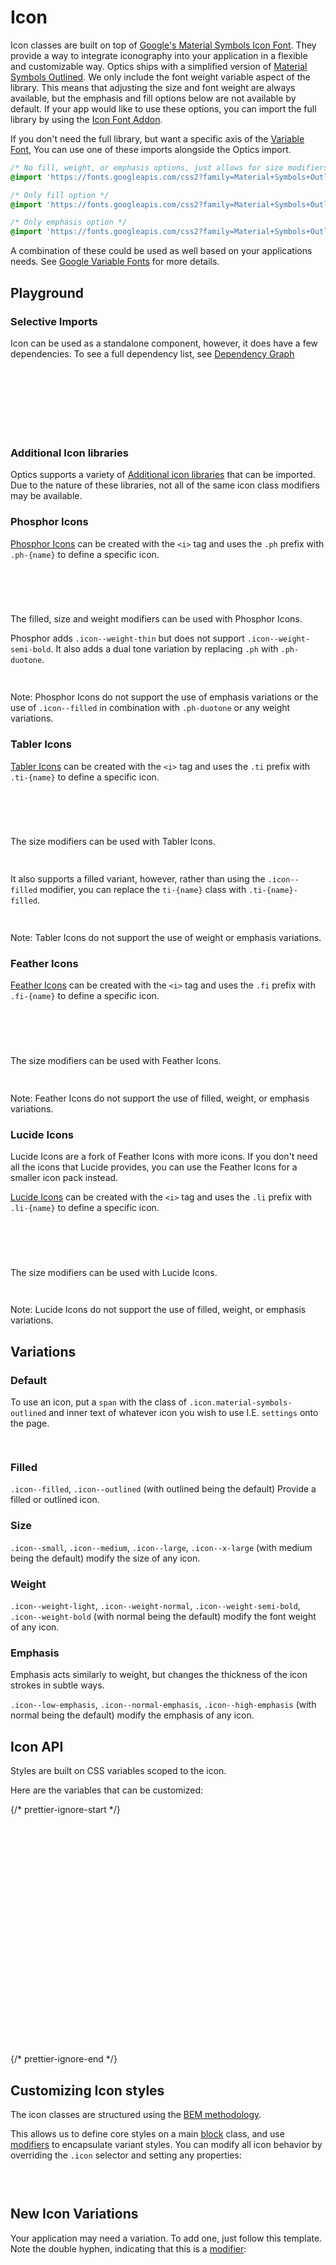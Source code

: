 

<Meta of={IconStories} />

# Icon

<div
  dangerouslySetInnerHTML={{
    __html: createSourceCodeLink({ link: 'components/icon.css' }).outerHTML,
  }}
></div>

Icon classes are built on top of [Google's Material Symbols Icon Font](https://fonts.google.com/icons). They provide a way to integrate iconography into your application in a flexible and customizable way.
Optics ships with a simplified version of [Material Symbols Outlined](https://fonts.google.com/icons?icon.style=Outlined). We only include the font weight variable aspect of the library.
This means that adjusting the size and font weight are always available, but the emphasis and fill options below are not available by default. If your app would like to use these options, you can import the full library by using the [Icon Font Addon](?path=/docs/overview-addons--docs#icon-fonts).

If you don't need the full library, but want a specific axis of the [Variable Font](?path=/docs/tokens-typography-font-family--docs#variable-fonts), You can use one of these imports alongside the Optics import.

```css
/* No fill, weight, or emphasis options, just allows for size modifiers */
@import 'https://fonts.googleapis.com/css2?family=Material+Symbols+Outlined&display=block';

/* Only fill option */
@import 'https://fonts.googleapis.com/css2?family=Material+Symbols+Outlined:FILL@0..1&display=block';

/* Only emphasis option */
@import 'https://fonts.googleapis.com/css2?family=Material+Symbols+Outlined:opsz,GRAD@20..48,-50..200&display=block';
```

A combination of these could be used as well based on your applications needs. See [Google Variable Fonts](https://developers.google.com/fonts/docs/material_symbols#variable_font_with_google_fonts) for more details.

## Playground

<Canvas of={IconStories.Default} />
<Controls of={IconStories.Default} />

### Selective Imports

Icon can be used as a standalone component, however, it does have a few dependencies. To see a full dependency list, see [Dependency Graph](?path=/docs/overview-selective-imports--docs#dependencies)

```css
/* Depends on */
@import '@rolemodel/optics/dist/css/core/fonts'; /* (specifically core/fonts/icon_fonts) */
@import '@rolemodel/optics/dist/css/core/tokens';
@import '@rolemodel/optics/dist/css/core/base';

/* Component */
@import '@rolemodel/optics/dist/css/components/icon';
```

### Additional Icon libraries

Optics supports a variety of [Additional icon libraries](?path=/docs/overview-addons--docs) that can be imported. Due to the nature of these libraries, not all of the same icon class modifiers may be available.

### Phosphor Icons

[Phosphor Icons](https://phosphoricons.com/) can be created with the `<i>` tag and uses the `.ph` prefix with `.ph-{name}` to define a specific icon.

```css
@import '@rolemodel/optics';
@import '@rolemodel/optics/dist/css/addons/fonts/phosphor_icons';
```

```html
<i class="icon ph ph-smiley"></i>
```

The filled, size and weight modifiers can be used with Phosphor Icons.

Phosphor adds `.icon--weight-thin` but does not support `.icon--weight-semi-bold`.
It also adds a dual tone variation by replacing `.ph` with `.ph-duotone`.

```html
<i class="icon ph-duotone ph-smiley"></i>
```

Note: Phosphor Icons do not support the use of emphasis variations or the use of `.icon--filled` in combination with `.ph-duotone` or any weight variations.

### Tabler Icons

[Tabler Icons](https://tabler.io/icons) can be created with the `<i>` tag and uses the `.ti` prefix with `.ti-{name}` to define a specific icon.

```css
@import '@rolemodel/optics';
@import '@rolemodel/optics/dist/css/addons/fonts/tabler_icons';
```

```html
<i class="icon ti ti-settings"></i>
```

The size modifiers can be used with Tabler Icons.

```html
<i class="icon ti ti-settings icon--x-large"></i>
```

It also supports a filled variant, however, rather than using the `.icon--filled` modifier, you can replace the `ti-{name}` class with `.ti-{name}-filled`.

```html
<i class="icon ti ti-settings-filled"></i>
```

Note: Tabler Icons do not support the use of weight or emphasis variations.

### Feather Icons

[Feather Icons](https://feathericons.com/) can be created with the `<i>` tag and uses the `.fi` prefix with `.fi-{name}` to define a specific icon.

```css
@import '@rolemodel/optics';
@import '@rolemodel/optics/dist/css/addons/fonts/feather_icons';
```

```html
<i class="icon fi fi-feather"></i>
```

The size modifiers can be used with Feather Icons.

```html
<i class="icon fi fi-feather icon--x-large"></i>
```

Note: Feather Icons do not support the use of filled, weight, or emphasis variations.

### Lucide Icons

Lucide Icons are a fork of Feather Icons with more icons. If you don't need all the icons that Lucide provides,
you can use the Feather Icons for a smaller icon pack instead.

[Lucide Icons](https://lucide.dev/icons/) can be created with the `<i>` tag and uses the `.li` prefix with `.li-{name}` to define a specific icon.

```css
@import '@rolemodel/optics';
@import '@rolemodel/optics/dist/css/addons/fonts/lucide_icons';
```

```html
<i class="icon li li-banana"></i>
```

The size modifiers can be used with Lucide Icons.

```html
<i class="icon li li-banana icon--x-large"></i>
```

Note: Lucide Icons do not support the use of filled, weight, or emphasis variations.

## Variations

### Default

To use an icon, put a `span` with the class of `.icon.material-symbols-outlined` and inner text of whatever icon you wish to use I.E. `settings` onto the page.

```html
<span class="icon material-symbols-outlined">settings</span>
```

<Canvas of={IconStories.Default} />

### Filled

`.icon--filled`, `.icon--outlined` (with outlined being the default) Provide a filled or outlined icon.

<Canvas of={IconStories.Filled} />

### Size

`.icon--small`, `.icon--medium`, `.icon--large`, `.icon--x-large` (with medium being the default) modify the size of any icon.

<Canvas of={IconStories.Large} />

### Weight

`.icon--weight-light`, `.icon--weight-normal`, `.icon--weight-semi-bold`, `.icon--weight-bold` (with normal being the default) modify the font weight of any icon.

<Canvas of={IconStories.Bold} />

### Emphasis

Emphasis acts similarly to weight, but changes the thickness of the icon strokes in subtle ways.

`.icon--low-emphasis`, `.icon--normal-emphasis`, `.icon--high-emphasis` (with normal being the default) modify the emphasis of any icon.

<Canvas of={IconStories.Emphasis} />

## Icon API

Styles are built on CSS variables scoped to the icon.

Here are the variables that can be customized:

{/* prettier-ignore-start */}
```css
/* Weight */
--_op-icon-weight-light
--_op-icon-weight-normal
--_op-icon-weight-semi-bold
--_op-icon-weight-bold

/* Fill */
--_op-icon-fill-outlined
--_op-icon-fill-filled

/* Emphasis */
--_op-icon-emphasis-low
--_op-icon-emphasis-normal
--_op-icon-emphasis-high

/* Size */
--_op-icon-font-size-small
--_op-icon-font-size-medium
--_op-icon-font-size-large
--_op-icon-font-size-x-large
--_op-icon-optical-size-small
--_op-icon-optical-size-medium
--_op-icon-optical-size-large
--_op-icon-optical-size-x-large
```
{/* prettier-ignore-end */}

## Customizing Icon styles

<div
  dangerouslySetInnerHTML={{
    __html: createAlert({
      title: 'Important!',
      description: 'These patterns represent how to customize the style of the icon for your project.',
    }).outerHTML,
  }}
></div>

The icon classes are structured using the [BEM methodology](https://getbem.com/naming).

This allows us to define core styles on a main [block](https://getbem.com/naming/#block) class, and use [modifiers](https://getbem.com/naming/#modifier) to encapsulate variant styles. You can modify all icon behavior by overriding the `.icon` selector and setting any properties:

```css
.icon {
}
```

## New Icon Variations

<div
  dangerouslySetInnerHTML={{
    __html: createAlert({
      title: 'Important!',
      description: 'These patterns represent how to create new variations of the icon for your project.',
    }).outerHTML,
  }}
></div>

Your application may need a variation. To add one, just follow this template. Note the double hyphen, indicating that this is a [modifier](https://getbem.com/naming/#modifier):

```css
.icon {
  &.icon--{name} {
    --_op-icon-font-size-small: var(--op-font-small);
  }
}
```
